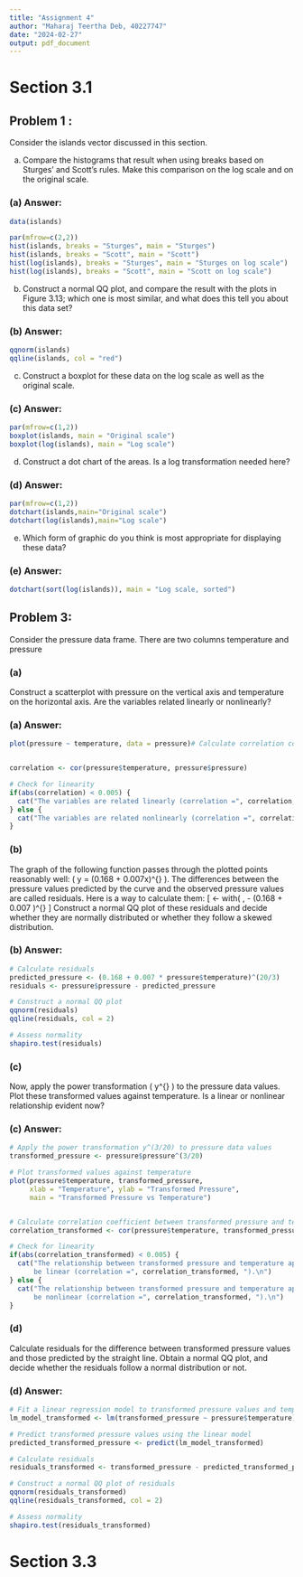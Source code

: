 ```yaml
---
title: "Assignment 4"
author: "Maharaj Teertha Deb, 40227747"
date: "2024-02-27"
output: pdf_document
---
```



# Section 3.1

## Problem 1 : 
Consider the islands vector discussed in this section.

(a) Compare the histograms that result when using breaks based on Sturges' and Scott's rules. Make this comparison on the log scale and on the original scale.

### (a) Answer:

```r
data(islands)

par(mfrow=c(2,2))
hist(islands, breaks = "Sturges", main = "Sturges")
hist(islands, breaks = "Scott", main = "Scott")
hist(log(islands), breaks = "Sturges", main = "Sturges on log scale")
hist(log(islands), breaks = "Scott", main = "Scott on log scale")
```

(b) Construct a normal QQ plot, and compare the result with the plots in Figure 3.13; which one is most similar, and what does this tell you about this data set?

### (b) Answer:

```r
qqnorm(islands)
qqline(islands, col = "red")
```

(c) Construct a boxplot for these data on the log scale as well as the original scale.

### (c) Answer:

```r
par(mfrow=c(1,2))
boxplot(islands, main = "Original scale")
boxplot(log(islands), main = "Log scale")
```

(d) Construct a dot chart of the areas. Is a log transformation needed here?

### (d) Answer:
```r
par(mfrow=c(1,2))
dotchart(islands,main="Original scale")
dotchart(log(islands),main="Log scale")
```

(e) Which form of graphic do you think is most appropriate for displaying these data?

### (e) Answer:
```r
dotchart(sort(log(islands)), main = "Log scale, sorted")
```



## Problem 3:

Consider the pressure data frame. There are two columns temperature and pressure 

### (a)
Construct a scatterplot with pressure on the vertical axis and temperature on the horizontal axis. Are the variables related linearly or nonlinearly? 

### (a) Answer:
```r
plot(pressure ~ temperature, data = pressure)# Calculate correlation coefficient


correlation <- cor(pressure$temperature, pressure$pressure)

# Check for linearity
if(abs(correlation) < 0.005) {
  cat("The variables are related linearly (correlation =", correlation, ").\n")
} else {
  cat("The variables are related nonlinearly (correlation =", correlation, ").\n")
}

```

### (b) 
The graph of the following function passes through the plotted points reasonably well: \( y = (0.168 + 0.007x)^{\frac{20}{3}} \). The differences between the pressure values predicted by the curve and the observed pressure values are called residuals. Here is a way to calculate them: 
\[ \text{residuals} <- with(\text{pressure}\ , \text{pressure} - (0.168 + 0.007 \times \text{temperature})^{\frac{20}{3}} \]
Construct a normal QQ plot of these residuals and decide whether they are normally distributed or whether they follow a skewed distribution. 

### (b) Answer:
```r
# Calculate residuals
predicted_pressure <- (0.168 + 0.007 * pressure$temperature)^(20/3)
residuals <- pressure$pressure - predicted_pressure

# Construct a normal QQ plot
qqnorm(residuals)
qqline(residuals, col = 2)

# Assess normality
shapiro.test(residuals)
```

### (c) 
Now, apply the power transformation \( y^{\frac{3}{20}} \) to the pressure data values. Plot these transformed values against temperature. Is a linear or nonlinear relationship evident now?

### (c) Answer:
```r
# Apply the power transformation y^(3/20) to pressure data values
transformed_pressure <- pressure$pressure^(3/20)

# Plot transformed values against temperature
plot(pressure$temperature, transformed_pressure,
     xlab = "Temperature", ylab = "Transformed Pressure",
     main = "Transformed Pressure vs Temperature")


# Calculate correlation coefficient between transformed pressure and temperature
correlation_transformed <- cor(pressure$temperature, transformed_pressure)

# Check for linearity
if(abs(correlation_transformed) < 0.005) {
  cat("The relationship between transformed pressure and temperature appears to 
      be linear (correlation =", correlation_transformed, ").\n")
} else {
  cat("The relationship between transformed pressure and temperature appears to 
      be nonlinear (correlation =", correlation_transformed, ").\n")
}


```

### (d) 
Calculate residuals for the difference between transformed pressure values and those predicted by the straight line. Obtain a normal QQ plot, and decide whether the residuals follow a normal distribution or not.

### (d) Answer:
```r
# Fit a linear regression model to transformed pressure values and temperature
lm_model_transformed <- lm(transformed_pressure ~ pressure$temperature)

# Predict transformed pressure values using the linear model
predicted_transformed_pressure <- predict(lm_model_transformed)

# Calculate residuals
residuals_transformed <- transformed_pressure - predicted_transformed_pressure

# Construct a normal QQ plot of residuals
qqnorm(residuals_transformed)
qqline(residuals_transformed, col = 2)

# Assess normality
shapiro.test(residuals_transformed)

```



# Section 3.3


